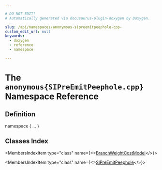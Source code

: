 ```yaml
---

# DO NOT EDIT!
# Automatically generated via docusaurus-plugin-doxygen by Doxygen.

slug: /api/namespaces/anonymous-sipreemitpeephole-cpp-
custom_edit_url: null
keywords:
  - doxygen
  - reference
  - namespace

---
```





# The `anonymous{SIPreEmitPeephole.cpp}` Namespace Reference

<DoxygenPage pluginConfig={pluginConfig}>



## Definition

<CodeBlock>namespace &#123; ... &#125;</CodeBlock>

## Classes Index

<MembersIndex>

<MembersIndexItem
  type="class"
  name={<><a href="/docs/api/classes/anonymous-namespace-sipreemitpeephole-cpp-/branchweightcostmodel">BranchWeightCostModel</a></>}>
</MembersIndexItem>

<MembersIndexItem
  type="class"
  name={<><a href="/docs/api/classes/anonymous-namespace-sipreemitpeephole-cpp-/sipreemitpeephole">SIPreEmitPeephole</a></>}>
</MembersIndexItem>

</MembersIndex>


</DoxygenPage>
